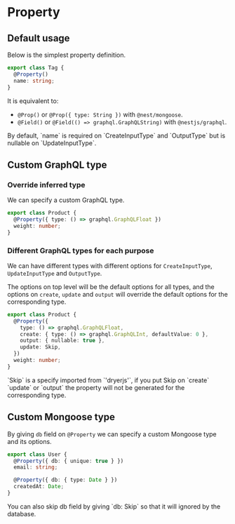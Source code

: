 
# Property

## Default usage

Below is the simplest property definition.

```ts copy
export class Tag {
  @Property()
  name: string;
}
```

It is equivalent to:

* `@Prop()` or `@Prop({ type: String })` with `@nest/mongoose`.
* `@Field()` or `@Field(() => graphql.GraphQLString)` with `@nestjs/graphql`.

<Callout>
By default, `name` is required on `CreateInputType` and `OutputType` but is nullable on `UpdateInputType`.
</Callout>

## Custom GraphQL type

### Override inferred type

We can specify a custom GraphQL type.

```ts copy
export class Product {
  @Property({ type: () => graphql.GraphQLFloat })
  weight: number;
}
```

### Different GraphQL types for each purpose

We can have different types with different options for `CreateInputType`, `UpdateInputType` and `OutputType`.

The options on top level will be the default options for all types, and the options on `create`, `update` and `output` will override the default options for the corresponding type.

```ts copy
export class Product {
  @Property({
    type: () => graphql.GraphQLFloat,
    create: { type: () => graphql.GraphQLInt, defaultValue: 0 },  
    output: { nullable: true },
    update: Skip,
  })
  weight: number;
}
```

<Callout>
`Skip` is a specify imported from `'dryerjs'`, if you put Skip on `create` `update` or `output` the property will not be generated for the corresponding type.
</Callout>

## Custom Mongoose type

By giving `db` field on `@Property` we can specify a custom Mongoose type and its options.

```ts copy
export class User {
  @Property({ db: { unique: true } })
  email: string;

  @Property({ db: { type: Date } })
  createdAt: Date;
}
```

<Callout>
You can also skip db field by giving `db: Skip` so that it will ignored by the database.
</Callout>
